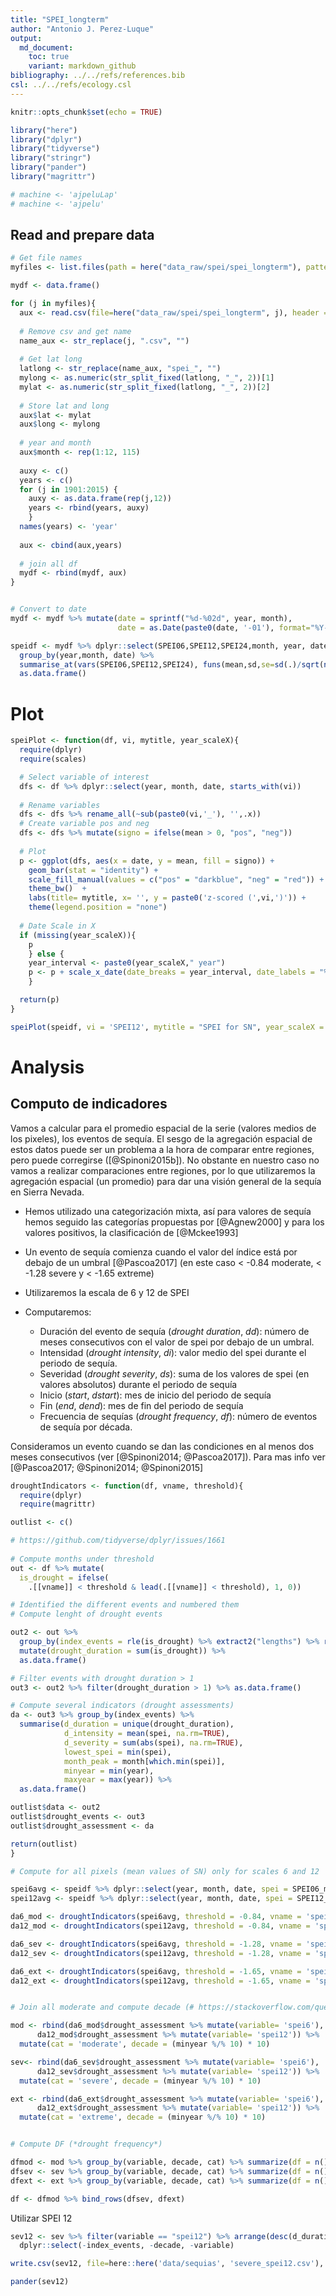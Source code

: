 ```yaml
---
title: "SPEI_longterm"
author: "Antonio J. Perez-Luque"
output:  
  md_document:
    toc: true
    variant: markdown_github
bibliography: ../../refs/references.bib
csl: ../../refs/ecology.csl
---
```

  
```r
knitr::opts_chunk$set(echo = TRUE)
```


```r
library("here")
library("dplyr")
library("tidyverse")
library("stringr")
library("pander")
library("magrittr")

# machine <- 'ajpeluLap'
# machine <- 'ajpelu'
```



## Read and prepare data 
```r

# Get file names
myfiles <- list.files(path = here("data_raw/spei/spei_longterm"), pattern = "\\.csv$")

mydf <- data.frame() 

for (j in myfiles){ 
  aux <- read.csv(file=here("data_raw/spei/spei_longterm", j), header = TRUE, sep = ',')
  
  # Remove csv and get name 
  name_aux <- str_replace(j, ".csv", "") 
  
  # Get lat long
  latlong <- str_replace(name_aux, "spei_", "")
  mylong <- as.numeric(str_split_fixed(latlong, "_", 2))[1]
  mylat <- as.numeric(str_split_fixed(latlong, "_", 2))[2]
  
  # Store lat and long 
  aux$lat <- mylat
  aux$long <- mylong 
  
  # year and month 
  aux$month <- rep(1:12, 115)
  
  auxy <- c()
  years <- c() 
  for (j in 1901:2015) { 
    auxy <- as.data.frame(rep(j,12))
    years <- rbind(years, auxy)
    } 
  names(years) <- 'year'
  
  aux <- cbind(aux,years)
  
  # join all df 
  mydf <- rbind(mydf, aux)
}


# Convert to date  
mydf <- mydf %>% mutate(date = sprintf("%d-%02d", year, month),
                        date = as.Date(paste0(date, '-01'), format="%Y-%m-%d"))
```




```r
speidf <- mydf %>% dplyr::select(SPEI06,SPEI12,SPEI24,month, year, date) %>% 
  group_by(year,month, date) %>%
  summarise_at(vars(SPEI06,SPEI12,SPEI24), funs(mean,sd,se=sd(.)/sqrt(n()))) %>% 
  as.data.frame() 
```

# Plot 
```r
speiPlot <- function(df, vi, mytitle, year_scaleX){
  require(dplyr)
  require(scales)

  # Select variable of interest 
  dfs <- df %>% dplyr::select(year, month, date, starts_with(vi))
  
  # Rename variables 
  dfs <- dfs %>% rename_all(~sub(paste0(vi,'_'), '',.x))
  # Create variable pos and neg 
  dfs <- dfs %>% mutate(signo = ifelse(mean > 0, "pos", "neg"))
  
  # Plot  
  p <- ggplot(dfs, aes(x = date, y = mean, fill = signo)) + 
    geom_bar(stat = "identity") +
    scale_fill_manual(values = c("pos" = "darkblue", "neg" = "red")) +
    theme_bw()  + 
    labs(title= mytitle, x= '', y = paste0('z-scored (',vi,')')) +
    theme(legend.position = "none")
  
  # Date Scale in X 
  if (missing(year_scaleX)){
    p
    } else { 
    year_interval <- paste0(year_scaleX," year")
    p <- p + scale_x_date(date_breaks = year_interval, date_labels = "%Y")
    }

  return(p)
}
```    


```r
speiPlot(speidf, vi = 'SPEI12', mytitle = "SPEI for SN", year_scaleX = 20)
```


# Analysis 

## Computo de indicadores

Vamos a calcular para el promedio espacial de la serie (valores medios de los pixeles), los eventos de sequía. El sesgo de la agregación espacial de estos datos puede ser un problema a la hora de comparar entre regiones, pero puede corregirse ([@Spinoni2015b]). No obstante en nuestro caso no vamos a realizar comparaciones entre regiones, por lo que utilizaremos la agregación espacial (un promedio) para dar una visión general de la sequía en Sierra Nevada. 


* Hemos utilizado una categorización mixta, así para valores de sequía hemos seguido las categorías propuestas por [@Agnew2000] y para los valores positivos, la clasificación de [@Mckee1993]
* Un evento de sequía comienza cuando el valor del índice está por debajo de un umbral [@Pascoa2017] (en este caso < -0.84 moderate, < -1.28 severe y < -1.65 extreme)
* Utilizaremos la escala de 6 y 12 de SPEI
* Computaremos: 

    * Duración del evento de sequía (*drought duration*, *dd*): número de meses consecutivos con el valor de spei por debajo de un umbral. 
    * Intensidad (*drought intensity*, *di*): valor medio del spei durante el periodo de sequía.
    * Severidad (*drought severity*, *ds*): suma de los valores de spei (en valores absolutos) durante el periodo de sequía 
    * Inicio (*start*, *dstart*): mes de inicio del periodo de sequía
    * Fin (*end*, *dend*): mes de fin del periodo de sequía 
    * Frecuencia de sequías (*drought frequency*, *df*): número de eventos de sequía por década. 
    
Consideramos un evento cuando se dan las condiciones en al menos dos meses consecutivos (ver [@Spinoni2014; @Pascoa2017]). Para mas info ver [@Pascoa2017; @Spinoni2014; @Spinoni2015] 


```r
droughtIndicators <- function(df, vname, threshold){
  require(dplyr)
  require(magrittr)

outlist <- c()

# https://github.com/tidyverse/dplyr/issues/1661
 
# Compute months under threshold 
out <- df %>% mutate(
  is_drought = ifelse(
    .[[vname]] < threshold & lead(.[[vname]] < threshold), 1, 0))

# Identified the different events and numbered them
# Compute lenght of drought events

out2 <- out %>% 
  group_by(index_events = rle(is_drought) %>% extract2("lengths") %>% rep(seq_along(.), .)) %>% 
  mutate(drought_duration = sum(is_drought)) %>% 
  as.data.frame()

# Filter events with drought duration > 1 
out3 <- out2 %>% filter(drought_duration > 1) %>% as.data.frame()

# Compute several indicators (drought assessments) 
da <- out3 %>% group_by(index_events) %>% 
  summarise(d_duration = unique(drought_duration),
            d_intensity = mean(spei, na.rm=TRUE),
            d_severity = sum(abs(spei), na.rm=TRUE),
            lowest_spei = min(spei),
            month_peak = month[which.min(spei)], 
            minyear = min(year),
            maxyear = max(year)) %>%
  as.data.frame()

outlist$data <- out2
outlist$drought_events <- out3
outlist$drought_assessment <- da 

return(outlist) 
} 
```

```r
# Compute for all pixels (mean values of SN) only for scales 6 and 12 

spei6avg <- speidf %>% dplyr::select(year, month, date, spei = SPEI06_mean) 
spei12avg <- speidf %>% dplyr::select(year, month, date, spei = SPEI12_mean)

da6_mod <- droughtIndicators(spei6avg, threshold = -0.84, vname = 'spei') 
da12_mod <- droughtIndicators(spei12avg, threshold = -0.84, vname = 'spei') 

da6_sev <- droughtIndicators(spei6avg, threshold = -1.28, vname = 'spei') 
da12_sev <- droughtIndicators(spei12avg, threshold = -1.28, vname = 'spei') 

da6_ext <- droughtIndicators(spei6avg, threshold = -1.65, vname = 'spei') 
da12_ext <- droughtIndicators(spei12avg, threshold = -1.65, vname = 'spei') 


# Join all moderate and compute decade (# https://stackoverflow.com/questions/35352914/floor-a-year-to-the-decade-in-r 

mod <- rbind(da6_mod$drought_assessment %>% mutate(variable= 'spei6'),
      da12_mod$drought_assessment %>% mutate(variable= 'spei12')) %>% 
  mutate(cat = 'moderate', decade = (minyear %/% 10) * 10)

sev<- rbind(da6_sev$drought_assessment %>% mutate(variable= 'spei6'),
      da12_sev$drought_assessment %>% mutate(variable= 'spei12')) %>% 
  mutate(cat = 'severe', decade = (minyear %/% 10) * 10)

ext <- rbind(da6_ext$drought_assessment %>% mutate(variable= 'spei6'),
      da12_ext$drought_assessment %>% mutate(variable= 'spei12')) %>% 
  mutate(cat = 'extreme', decade = (minyear %/% 10) * 10)


# Compute DF (*drought frequency*)

dfmod <- mod %>% group_by(variable, decade, cat) %>% summarize(df = n())
dfsev <- sev %>% group_by(variable, decade, cat) %>% summarize(df = n())
dfext <- ext %>% group_by(variable, decade, cat) %>% summarize(df = n())

df <- dfmod %>% bind_rows(dfsev, dfext)
```

Utilizar SPEI 12 

```r
sev12 <- sev %>% filter(variable == "spei12") %>% arrange(desc(d_duration)) %>% 
  dplyr::select(-index_events, -decade, -variable)

write.csv(sev12, file=here::here('data/sequias', 'severe_spei12.csv'), row.names=FALSE)

pander(sev12)
```


